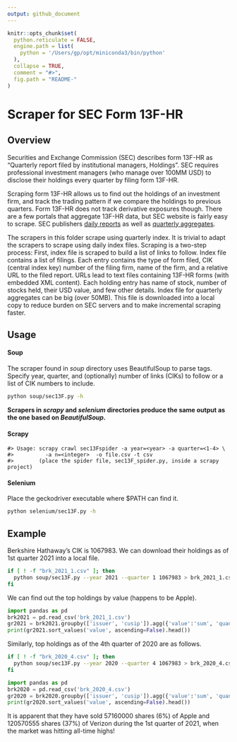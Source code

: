 ```yaml
---
output: github_document
---
```


<!-- README.md is generated from README.Rmd. Please edit that file -->
<!-- Usage: Rscript -e 'library(rmarkdown); rmarkdown::render("README.Rmd", NULL)' -->

```r
knitr::opts_chunk$set(
  python.reticulate = FALSE,
  engine.path = list(
    python = '/Users/gp/opt/miniconda3/bin/python'
  ),
  collapse = TRUE,
  comment = "#>",
  fig.path = "README-"
)

```

# Scraper for SEC Form 13F-HR

## Overview

Securities and Exchange Commission (SEC) describes form 13F-HR as “Quarterly
report filed by institutional managers, Holdings”. SEC requires professional
investment managers (who manage over 100MM USD) to disclose their holdings
every quarter by filing form 13F-HR.

Scraping form 13F-HR allows us to find out the holdings of an investment firm,
and track the trading pattern if we compare the holdings to previous quarters.
Form 13F-HR does not track derivative exposures though. There are a few portals
that aggregate 13F-HR data, but SEC website is fairly easy to scrape. SEC
publishers [daily reports](https://www.sec.gov/Archives/edgar/daily-index/) as
well as [quarterly aggregates](https://www.sec.gov/Archives/edgar/full-index/).
 
The scrapers in this folder scrape using quarterly index. It is trivial to
adapt the scrapers to scrape using daily index files. Scraping is a two-step
process: First, index file is scraped to build a list of links to follow. Index
file contains a list of filings. Each entry contains the type of form filed,
CIK (central index key) number of the filing firm, name of the firm, and a
relative URL to the filed report. URLs lead to text files containing 13F-HR
forms (with embedded XML content). Each holding entry has name of stock, number
of stocks held, their USD value, and few other details. Index file for
quarterly aggregates can be big (over 50MB). This file is downloaded into a
local copy to reduce burden on SEC servers and to make incremental scraping
faster.


## Usage

#### Soup

The scraper found in *soup* directory uses BeautifulSoup to parse tags. Specify
year, quarter, and (optionally) number of links (CIKs) to follow or a list of
CIK numbers to include.

```zsh
python soup/sec13F.py -h

```

__Scrapers in *scrapy* and *selenium* directories produce the same output as
the one based on *BeautifulSoup*.__ 

#### Scrapy

```
#> Usage: scrapy crawl sec13Fspider -a year=<year> -a quarter=<1-4> \
#>          -a n=<integer>  -o file.csv -t csv
#>        (place the spider file, sec13F_spider.py, inside a scrapy project)

```

#### Selenium   

Place the geckodriver executable where $PATH can find it.

```zsh
python selenium/sec13F.py -h

```


## Example

Berkshire Hathaway's CIK is 1067983. We can download their holdings as of 1st
quarter 2021 into a local file.

```zsh
if [ ! -f "brk_2021_1.csv" ]; then
  python soup/sec13F.py --year 2021 --quarter 1 1067983 > brk_2021_1.csv
fi
```

We can find out the top holdings by value (happens to be Apple).

```python
import pandas as pd
brk2021 = pd.read_csv('brk_2021_1.csv')
gr2021 = brk2021.groupby(['issuer', 'cusip']).agg({'value':'sum', 'quantity':'sum'})
print(gr2021.sort_values('value', ascending=False).head())
```
Similarly, top holdings as of the 4th quarter of 2020 are as follows.

```zsh
if [ ! -f "brk_2020_4.csv" ]; then
  python soup/sec13F.py --year 2020 --quarter 4 1067983 > brk_2020_4.csv
fi
```
```python
import pandas as pd
brk2020 = pd.read_csv('brk_2020_4.csv')
gr2020 = brk2020.groupby(['issuer', 'cusip']).agg({'value':'sum', 'quantity':'sum'})
print(gr2020.sort_values('value', ascending=False).head())
```

It is apparent that they have sold 57160000 shares (6%) of Apple and 120570555
shares (37%) of Verizon during the 1st quarter of 2021, when the market was
hitting all-time highs!

